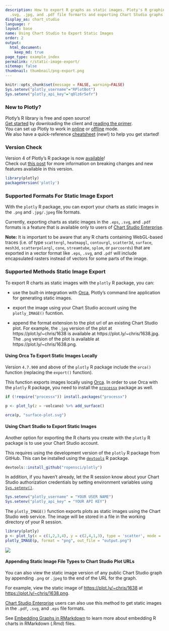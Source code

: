 ```yaml
---
description: How to export R graphs as static images. Ploty's R graphing library supports exporting to .png,
  .svg, .jpg, and .pdf file formarts and exporting Chart Studio graphs.
display_as: chart_studio
language: r
layout: base
name: Using Chart Studio to Export Static Images
order: 2
output:
  html_document:
    keep_md: true
page_type: example_index
permalink: r/static-image-export/
sitemap: false
thumbnail: thumbnail/png-export.png
---
```


```r
knitr::opts_chunk$set(message = FALSE, warning=FALSE)
Sys.setenv("plotly_username"="RPlotBot")
Sys.setenv("plotly_api_key"="q0lz6r5efr")
```

### New to Plotly?

Plotly's R library is free and open source!<br>
[Get started](https://plot.ly/r/getting-started/) by downloading the client and [reading the primer](https://plot.ly/r/getting-started/).<br>
You can set up Plotly to work in [online](https://plot.ly/r/getting-started/#hosting-graphs-in-your-online-plotly-account) or [offline](https://plot.ly/r/offline/) mode.<br>
We also have a quick-reference [cheatsheet](https://images.plot.ly/plotly-documentation/images/r_cheat_sheet.pdf) (new!) to help you get started!

### Version Check

Version 4 of Plotly's R package is now [available](https://plot.ly/r/getting-started/#installation)!<br>
Check out [this post](http://moderndata.plot.ly/upgrading-to-plotly-4-0-and-above/) for more information on breaking changes and new features available in this version.

```r
library(plotly)
packageVersion('plotly')
```

### Supported Formats For Static Image Export

With the `plotly` R package, you can export your charts as static images in the `.png` and `.jpg/.jpeg` file formats.

Currently, exporting charts as static images in the `.eps`, `.svg`, and `.pdf` formats is a feature that is available only to users of [Chart Studio Enterprise](https://plot.ly/online-chart-maker/).

**Note:** It is important to be aware that any R charts containing WebGL-based traces (i.e. of type `scattergl`, `heatmapgl`, `contourgl`, `scatter3d`, `surface`, `mesh3d`, `scatterpolargl`, `cone`, `streamtube`, `splom`, or `parcoords`) that are exported in a vector format like `.eps`, `.svg`, and `.pdf` will include encapsulated rasters instead of vectors for some parts of the image.

### Supported Methods Static Image Export

To export R charts as static images with the `plotly` R package, you can:

* use the built-in integration with [Orca](https://github.com/plotly/orca), Plotly's command line application for generating static images.

* export the image using your Chart Studio account using the `plotly_IMAGE()` fucntion.

* append the format extension to the plot url of an existing Chart Studio plot. For example, the `.jpg` version of the plot at https://plot.ly/~chris/1638 is available at https://plot.ly/~chris/1638.jpg. The `.png` version of the plot is available at https://plot.ly/~chris/1638.png.

#### Using Orca To Export Static Images Locally

Version `4.7.900` and above of the `plotly` R package include the `orca()` function (replacing the `export()` function). 

This function exports images locally using [Orca](https://github.com/plotly/orca). In order to use Orca with the `plotly` R package, you need to install the [`processx`](https://github.com/r-lib/processx) package as well.

```r
if (!require("processx")) install.packages("processx")

p <- plot_ly(z = ~volcano) %>% add_surface()

orca(p, "surface-plot.svg")
```

#### Using Chart Studio to Export Static Images

Another option for exporting the R charts you create with the `plotly` R package is to use your Chart Studio account.

This requires using the development version of the `plotly` R package from GitHub. This can be installed using the [`devtools`](https://cran.r-project.org/web/packages/devtools/index.html) R package.

```r
devtools::install_github("ropensci/plotly")
```
 
In addition, if you haven't already, let the R session know about your Chart Studio authorization credentials by setting environment variables using [`Sys.setenv()`](https://www.rdocumentation.org/packages/base/versions/3.6.2/topics/Sys.setenv).

```r
Sys.setenv("plotly_username" = "YOUR USER NAME")
Sys.setenv("plotly_api_key" = "YOUR API KEY")
```

The `plotly_IMAGE()` function exports plots as static images using the Chart Studio web service. The image will be stored in a file in the working directory of your R session.

```r
library(plotly)
p <- plot_ly(x = c(1,2,3,4), y = c(2,4,1,3), type = 'scatter', mode = 'lines')
plotly_IMAGE(p, format = "png", out_file = "output.png")
```

![](https://images.plot.ly/plotly-documentation/images/output.png)

#### Appending Static Image File Types to Chart Studio Plot URLs

You can also view the static image version of any public Chart Studio graph by appending `.png` or `.jpeg` to the end of the URL for the graph. 

For example, view the static image of <https://plot.ly/~chris/1638> at <https://plot.ly/~chris/1638.png>. 

[Chart Studio Enterprise](https://plot.ly/online_chart_maker) users can also use this method to get static images in the `.pdf`, `.svg`, and `.eps` file formats. 

See [Embedding Graphs in RMarkdown](https://plot.ly/r/embedding-graphs-in-rmarkdown/) to learn more about embedding R charts in RMarkdown (.Rmd) files.
